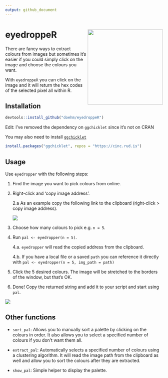 ```yaml
---
output: github_document
---
```


# eyedroppeR <img src='dev/images/hex1.png' align="right" height="240" />

There are fancy ways to extract colours from images but sometimes it's easier if you could simply click on the image and choose the colours you want.

With `eyedroppeR` you can click on the image and it will return the hex codes of the selected pixel all within R.

## Installation

```r
devtools::install_github("doehm/eyedroppeR")
```

Edit: I've removed the dependency on `ggchicklet` since it's not on CRAN

You may also need to install [`ggchicklet`](https://github.com/hrbrmstr/ggchicklet)

```r
install.packages("ggchicklet", repos = "https://cinc.rud.is")
```


## Usage

Use `eyedropper` with the following steps:

1. Find the image you want to pick colours from online.
2. Right-click and 'copy image address'.

    2.a As an example copy the following link to the clipboard (right-click > copy image address).
    
    <img src='https://colorpalettes.net/wp-content/uploads/2015/05/cvetovaya-palitra-1781.png' />

3. Choose how many colours to pick e.g. `n = 5`.
4. Run `pal <- eyedropper(n = 5)`. 
    
    4.a. `eyedropper` will read the copied address from the clipboard.
    
    4.b. If you have a local file or a saved `path` you can reference it directly with 
    `pal <- eyedropper(n = 5, img_path = path)`
    
5. Click the 5 desired colours. The image will be stretched to the borders of the window, but that's OK.
6. Done! Copy the returned string and add it to your script and start using `pal`.


<!-- <img src='dev/images/cheese.png' align="center"/> -->

<img src='dev/images/eyedropper.gif' align="center" />


## Other functions

* `sort_pal`: Allows you to manually sort a palette by clicking on the colours in order. It also allows you to select a specified number of colours if you don't want them all.

* `extract_pal`: Automatically selects a specified number of colours using a clustering algorithm. It will read the image path from the clipboard as well and allow you to sort the colours after they are extracted.

* `show_pal`: Simple helper to display the palette.

